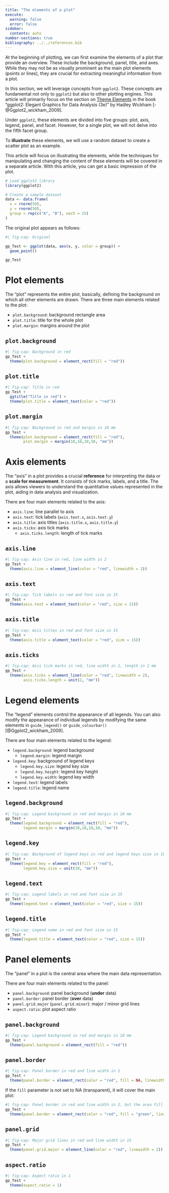 ```yaml
---
title: "The elements of a plot"
execute:
  warning: false
  error: false
sidebar:
  contents: auto
number-sections: true
bibliography: ../../references.bib
---
```


At the beginning of plotting, we can first examine the elements of a plot that provide an overview. These include the background, panel, title, and axes. While they may not be as visually prominent as the main plot elements (points or lines), they are crucial for extracting meaningful information from a plot.

In this section, we will leverage concepts from `ggplot2`. These concepts are fundamental not only to `ggplot2` but also to other plotting engines. This article will primarily focus on the section on [Theme Elements](https://ggplot2-book.org/themes#sec-theme-elements) in the book "ggplot2: Elegant Graphics for Data Analysis (3e)" by Hadley Wickham [-@Ggplot2_wickham_2009].

Under `ggplot2`, these elements are divided into five groups: plot, axis, legend, panel, and facet. However, for a single plot, we will not delve into the fifth facet group.

To **illustrate** these elements, we will use a random dataset to create a scatter plot as an example.

::: {.callout-important}
This article will focus on illustrating the elements, while the techniques for manipulating and changing the content of these elements will be covered in a separate article. With this article, you can get a basic impression of the plot.
:::



```r
# Load ggplot2 library
library(ggplot2)

# Create a sample dataset
data <- data.frame(
  x = rnorm(50),
  y = rnorm(50),
  group = rep(c("A", "B"), each = 25)
)

```

The original plot appears as follows:

```r
#| fig-cap: Original

gp_Test <- ggplot(data, aes(x, y, color = group)) +
  geom_point()

gp_Test
```



# Plot elements

The "plot" represents the entire plot, basically, defining the background on which all other elements are drawn. There are three main elements related to the plot:

- `plot.background`: background rectangle area
- `plot.title`: title for the whole plot
- `plot.margin`: margins around the plot


::: {.panel-tabset}

## `plot.background`

```r
#| fig-cap: Background in red
gp_Test + 
  theme(plot.background = element_rect(fill = "red"))

```

## `plot.title`

```r
#| fig-cap: Title in red
gp_Test + 
  ggtitle("Title in red") +
  theme(plot.title = element_text(color = "red"))

```


## `plot.margin`

```r
#| fig-cap: Background in red and margin in 10 mm
gp_Test + 
  theme(plot.background = element_rect(fill = "red"),
        plot.margin = margin(10,10,10,10, "mm"))

```

:::







# Axis elements

The "axis" in a plot provides a crucial **reference** for interpreting the data or a **scale for measurement**. It consists of tick marks, labels, and a title. The axis allows viewers to understand the quantitative values represented in the plot, aiding in data analysis and visualization. 

There are four main elements related to the axis:

- `axis.line`: line parallel to axis
- `axis.text`: tick labels (`axis.text.x`, `axis.text.y`)
- `axis.title`: axis titles (`axis.title.x`, `axis.title.y`)
- `axis.ticks`: axis tick marks
  - `axis.ticks.length`: length of tick marks


::: {.panel-tabset}

## `axis.line`

```r
#| fig-cap: Axis line in red, line width in 2
gp_Test + 
  theme(axis.line = element_line(color = "red", linewidth = 2))

```

## `axis.text`

```r
#| fig-cap: Tick labels in red and font size in 15
gp_Test + 
  theme(axis.text = element_text(color = "red", size = 15))

```

## `axis.title`

```r
#| fig-cap: Axis titles in red and font size in 15
gp_Test + 
  theme(axis.title = element_text(color = "red", size = 15))

```

## `axis.ticks`

```r
#| fig-cap: Axis tick marks in red, line width in 2, length in 2 mm
gp_Test + 
  theme(axis.ticks = element_line(color = "red", linewidth = 2),
        axis.ticks.length = unit(2, "mm"))

```

:::



# Legend elements

The "legend" elements control the appearance of all legends. You can also modify the appearance of individual legends by modifying the same elements in `guide_legend()` or `guide_colourbar()` [@Ggplot2_wickham_2009]. 

There are four main elements related to the legend:

- `legend.background`: legend background 
  - `legend.margin`: legend margin
- `legend.key`: background of legend keys
  - `legend.key.size`: legend key size 
  - `legend.key.height`: legend key height
  - `legend.key.width`: legend key width
- `legend.text`: legend labels
- `legend.title`: legend name

::: {.panel-tabset}

## `legend.background`

```r
#| fig-cap: Legend background in red and margin in 10 mm
gp_Test + 
  theme(legend.background = element_rect(fill = "red"),
        legend.margin = margin(10,10,10,10, "mm"))

```

## `legend.key`

```r
#| fig-cap: Background of legend keys in red and legend keys size in 10 mm
gp_Test + 
  theme(legend.key = element_rect(fill = "red"),
        legend.key.size = unit(10, "mm"))

```

## `legend.text`

```r
#| fig-cap: Legend labels in red and font size in 15
gp_Test + 
  theme(legend.text = element_text(color = "red", size = 15))

```

## `legend.title`

```r
#| fig-cap: Legend name in red and font size in 15
gp_Test + 
  theme(legend.title = element_text(color = "red", size = 15))

```

:::




# Panel elements

The "panel" in a plot is the central area where the main data representation.

There are four main elements related to the panel:

- `panel.background`: panel background (**under** data)
- `panel.border`: panel border (**over** data)
- `panel.grid.major` (`panel.grid.minor`): major / minor grid lines
- `aspect.ratio`: plot aspect ratio



::: {.panel-tabset}

## `panel.background`

```r
#| fig-cap: Legend background in red and margin in 10 mm
gp_Test + 
  theme(panel.background = element_rect(fill = "red"))

```

## `panel.border`

```r
#| fig-cap: Panel border in red and line width in 2
gp_Test + 
  theme(panel.border = element_rect(color = "red", fill = NA, linewidth = 2))

```

If the `fill` parameter is not set to NA (transparent), it will cover the main plot:

```r
#| fig-cap: Panel border in red and line width in 2, but the area fill in green
gp_Test + 
  theme(panel.border = element_rect(color = "red", fill = "green", linewidth = 2))

```

## `panel.grid`

```r
#| fig-cap: Major grid lines in red and line width in 15
gp_Test + 
  theme(panel.grid.major = element_line(color = "red", linewidth = 2))

```

## `aspect.ratio`

```r
#| fig-cap: Aspect ratio in 1
gp_Test + 
  theme(aspect.ratio = 1)

```

:::








